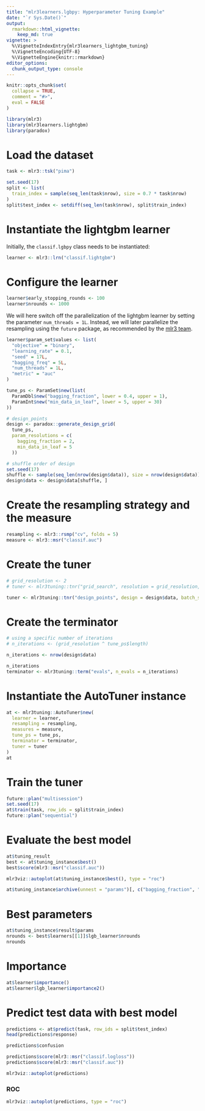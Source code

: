 ```yaml
---
title: "mlr3learners.lgbpy: Hyperparameter Tuning Example"
date: "`r Sys.Date()`"
output:
  rmarkdown::html_vignette:
    keep_md: true
vignette: >
  %\VignetteIndexEntry{mlr3learners_lightgbm_tuning}
  %\VignetteEncoding{UTF-8}
  %\VignetteEngine{knitr::rmarkdown}
editor_options: 
  chunk_output_type: console
---
```


```r
knitr::opts_chunk$set(
  collapse = TRUE,
  comment = "#>",
  eval = FALSE
)
```

```r
library(mlr3)
library(mlr3learners.lightgbm)
library(paradox)
```

# Load the dataset 

```r
task <- mlr3::tsk("pima")
```

```r
set.seed(17)
split <- list(
  train_index = sample(seq_len(task$nrow), size = 0.7 * task$nrow)
)
split$test_index <- setdiff(seq_len(task$nrow), split$train_index)
```

# Instantiate the lightgbm learner 

Initially, the `classif.lgbpy` class needs to be instantiated: 

```r
learner <- mlr3::lrn("classif.lightgbm")
```

# Configure the learner 

```r
learner$early_stopping_rounds <- 100
learner$nrounds <- 1000
```

We will here switch off the parallelization of the lightgbm learner by setting the parameter `num_threads = 1L`. Instead, we will later parallelize the resampling using the `future` package, as recommended by the [mlr3 team](https://mlr3book.mlr-org.com/parallelization.html#parallelization).  

```r
learner$param_set$values <- list(
  "objective" = "binary",
  "learning_rate" = 0.1,
  "seed" = 17L,
  "bagging_freq" = 5L,
  "num_threads" = 1L,
  "metric" = "auc"
)

tune_ps <- ParamSet$new(list(
  ParamDbl$new("bagging_fraction", lower = 0.4, upper = 1),
  ParamInt$new("min_data_in_leaf", lower = 5, upper = 30)
))

# design_points
design <- paradox::generate_design_grid(
  tune_ps,
  param_resolutions = c(
    bagging_fraction = 2,
    min_data_in_leaf = 5
  ))

# shuffle order of design
set.seed(17)
shuffle <- sample(seq_len(nrow(design$data)), size = nrow(design$data))
design$data <- design$data[shuffle, ]
```

# Create the resampling strategy and the measure 

```r
resampling <- mlr3::rsmp("cv", folds = 5)
measure <- mlr3::msr("classif.auc")
```


# Create the tuner 

```r
# grid_resolution <- 2
# tuner <- mlr3tuning::tnr("grid_search", resolution = grid_resolution, batch_size = 1)

tuner <- mlr3tuning::tnr("design_points", design = design$data, batch_size = 1)
```

# Create the terminator 

```r
# using a specific number of iterations
# n_iterations <- (grid_resolution ^ tune_ps$length)

n_iterations <- nrow(design$data)

n_iterations
terminator <- mlr3tuning::term("evals", n_evals = n_iterations)
```

# Instantiate the AutoTuner instance 

```r
at <- mlr3tuning::AutoTuner$new(
  learner = learner,
  resampling = resampling,
  measures = measure,
  tune_ps = tune_ps,
  terminator = terminator,
  tuner = tuner
)
at
```

# Train the tuner 

```r
future::plan("multisession")
set.seed(17)
at$train(task, row_ids = split$train_index)
future::plan("sequential")
```

# Evaluate the best model 

```r
at$tuning_result
best <- at$tuning_instance$best()
best$score(mlr3::msr("classif.auc"))
```

```r
mlr3viz::autoplot(at$tuning_instance$best(), type = "roc")
```

```r
at$tuning_instance$archive(unnest = "params")[, c("bagging_fraction", "min_data_in_leaf", "classif.auc")]
```

# Best parameters 

```r
at$tuning_instance$result$params
nrounds <- best$learners[[1]]$lgb_learner$nrounds
nrounds
```

# Importance 

```r
at$learner$importance()
at$learner$lgb_learner$importance2()
```

# Predict test data with best model

```r
predictions <- at$predict(task, row_ids = split$test_index)
head(predictions$response)
```

```r
predictions$confusion
```

```r
predictions$score(mlr3::msr("classif.logloss"))
predictions$score(mlr3::msr("classif.auc"))
```

```r
mlr3viz::autoplot(predictions)
```

### ROC 

```r
mlr3viz::autoplot(predictions, type = "roc")
```
